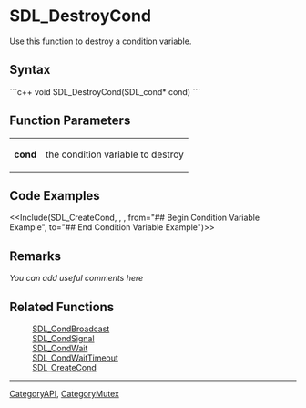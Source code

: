 
= SDL_DestroyCond =
Use this function to destroy a condition variable.


== Syntax ==
```c++
void SDL_DestroyCond(SDL_cond* cond)
```

== Function Parameters ==
{|
|'''cond'''
|the condition variable to destroy
|}

== Code Examples ==
<<Include(SDL_CreateCond, , , from="## Begin Condition Variable Example", to="## End Condition Variable Example")>>

== Remarks ==
''You can add useful comments here''

== Related Functions ==
:[[SDL_CondBroadcast]]
:[[SDL_CondSignal]]
:[[SDL_CondWait]]
:[[SDL_CondWaitTimeout]]
:[[SDL_CreateCond]]

----
[[CategoryAPI]], [[CategoryMutex]]
